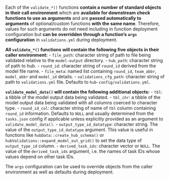 Each of the `validate_*()` functions **contain a number of standard objects in their call environment** which are **available for downstream check functions to use as arguments** and are **passed automatically to arguments** of optional/custom functions **with the same name**. Therefore, values for such arguments do not need including in function deployment configuration but **can be overridden through a function's `args` configuration** in `validations.yml` during deployment. 

**All `validate_*()` functions will contain the following five objects in their caller environment:**
  - `file_path`: character string of path to file being validated relative to the `model-output` directory. 
  - `hub_path`: character string of path to hub.
  - `round_id`: character string of `round_id` derived from the model file name.
  - `file_meta`: named list containing `round_id`, `team_abbr`, `model_abbr` and `model_id` details.
  - `validations_cfg_path`: character string of path to `validations.yml` file. Defaults to `hub-config/validations.yml`.

**`validate_model_data()` will contain the following additional objects:** 
  - `tbl`: a tibble of the model output data being validated.
  - `tbl_chr`: a tibble of the model output data being validated with all columns coerced to character type.
  - `round_id_col`: character string of name of `tbl` column containing `round_id` information. Defaults to `NULL` and usually determined from the `tasks.json` config if applicable unless explicitly provided as an argument to `validate_model_data()`.
  - `output_type_id_datatype`: character string. The value of the `output_type_id_datatype` argument. This value is useful in functions like `hubData::create_hub_schema()` or `hubValidations::expand_model_out_grid()` to set the data type of `output_type_id` column.
  - `derived_task_ids`: character vector or `NULL`. The value of the `derived_task_ids` argument, i.e. the names of task IDs whose values depend on other task IDs.


The `args` configuration can be used to override objects from the caller environment as well as defaults during deployment.
